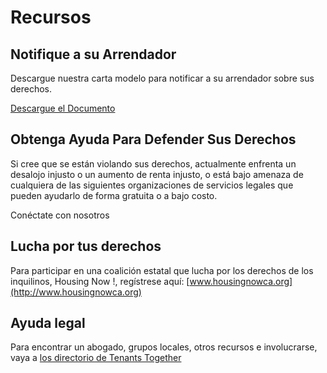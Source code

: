 
# Recursos

## Notifique a su Arrendador

Descargue nuestra carta modelo para notificar a su arrendador sobre sus derechos.

<a class="download" href="/template-letter-es.docx" download>Descargue el Documento</a>

## Obtenga Ayuda Para Defender Sus Derechos

Si cree que se están violando sus derechos, actualmente enfrenta un desalojo injusto o un aumento de renta injusto, o está bajo amenaza de cualquiera de las siguientes organizaciones de servicios legales que pueden ayudarlo de forma gratuita o a bajo costo.

<PrimaryButton to="/es/getHelp">Conéctate con nosotros</PrimaryButton>

## Lucha por tus derechos
Para participar en una coalición estatal que lucha por los derechos de los inquilinos, Housing Now !, regístrese aquí:  [www.housingnowca.org](http://www.housingnowca.org)

## Ayuda legal
Para encontrar un abogado, grupos locales, otros recursos e involucrarse, vaya a [los directorio de Tenants Together](http://www.tenantstogether.org/resource-directory)
